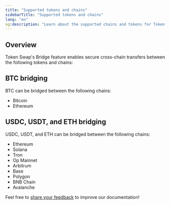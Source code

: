 ```yaml
---
title: "Supported tokens and chains"
sidebarTitle: "Supported tokens and chains"
lang: "en"
og:description: "Learn about the supported chains and tokens for Token Swap's Bridge feature."
---
```


## Overview

Token Swap's Bridge feature enables secure cross-chain transfers between the following tokens and chains:

## BTC bridging
BTC can be bridged between the following chains:
- Bitcoin
- Ethereum

## USDC, USDT, and ETH bridging
USDC, USDT, and ETH can be bridged between the following chains:
- Ethereum
- Solana
- Tron
- Op Mainnet
- Arbitrum
- Base
- Polygon
- BNB Chain
- Avalanche

<Tip>Feel free to [share your feedback](https://forms.zohopublic.com/cobo/form/DocumentFeedbackForm/formperma/QvLOhxJv1_JMsJ-1dleZ8Itb_7rzN-LtgvsDdxosoVI?referrername=manuals) to improve our documentation!</Tip>
